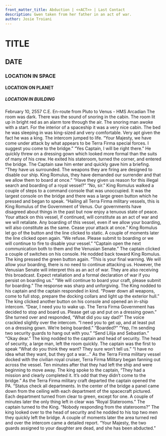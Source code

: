 ```yaml
---
front_matter_title: Abduction | <<ACT>> | Last Contact
description: Gwen taken from her father in an act of war.
author: Josie Troiani
---
```

# TITLE

## DATE

### LOCATION IN SPACE

#### LOCATION ON PLANET

##### LOCATION IN BUILDING

February 10, 2557 C.E.
En-route from Pluto to Venus - HMS Arcadian
The room was dark. There was the sound of snoring in the cabin. The room lit up in bright red as an alarm tore through the air. The snoring man awoke with a start. For the interior of a spaceship it was a very nice cabin. The bed he was sleeping in was king-sized and very comfortable. Very apt given the fact he was a king. The intercom jumped to life. “Your Majesty, we have come under attack by what appears to be Terra Firma special forces. I suggest you come to the bridge.”
“Yes Captain, I will be right there.” He quickly threw on a dressing gown which looked more formal than the suits of many of his crew. He exited his stateroom, turned the corner, and entered the bridge.
The Captain saw him enter and quickly gave him a briefing. “They have us surrounded. The weapons they are firing are designed to disable our ship. King Romulus, they have demanded our surrender and that we allow them to board at once.”
“Have they given us reason for this illegal search and boarding of a royal vessel?”
“No, sir.”
King Romulus walked a couple of steps to a command console that was unoccupied. It was the largest console on the bridge and there was a large green button which he pressed and began to speak. “Hailing all Terra Firma military vessels, this is King Romulus of the Government of Venus. Our governments have disagreed about things in the past but now enjoy a tenuous state of peace. Your attack on this vessel, if continued, will constitute as an act of war and we will retaliate. Any boarding of this vessel, even if we allow your boarding, will also constitute as the same. Cease your attack at once.” King Romulus let go of the button and the line clicked to static.
A couple of moments later the line clicked open again. “We refuse. Please submit to boarding or we will continue to fire to disable your vessel.”
“Captain open the next communication both to them and the Venusian Senate.” The captain clicked a couple of switches on his console. He nodded back toward King Romulus. The king pressed the green button again. “This is your final warning. We will allow your boarding, there is no need to continue attacking us. However, the Venusian Senate will interpret this as an act of war. They are also receiving this broadcast. Expect retaliation and a formal declaration of war if you persist on boarding us.”
“We will continue to board your craft, please submit for boarding.” The response was sharp and unforgiving. The King nodded to his captain and the captain responded in kind. “Power down all weapons, come to full stop, prepare the docking collars and light up the exterior hull.”
The king clicked another button on his console and opened an in-ship intercom. “Dear, I need you to wake up. The Terra Firma Government has decided to stop and board us. Please get up and put on a dressing gown.”
She turned over and responded, “What did you say dad?”
The voice crackled slightly over the intercom. “I need you to get up, and at least put on a dressing gown. We’re being boarded.”
“Boarded?”
“Yep, I’m sending two security guards to hang out with you.”
“Send Lilija and Sebastian.”
“Okay dear.”
The king nodded to the captain and head of security. The head of security, a large man, left the room quickly. The captain was the first to speak “What do you think they want? They sure won’t tell us.”
“I have no idea what they want, but they got a war…”
As the Terra Firma military vessel docked with the civilian royal cruiser, Terra Firma Military began fanning out across the vessel. Ten minutes after that they had left the ship and were beginning to move away. The king spoke to the captain, “They had a mission and clearly completed it. It’s odd that they didn’t come to the bridge.”
As the Terra Firma military craft departed the captain opened the PA. “Status check all departments. In the center of the bridge a panel came down from the ceiling with each department of the spacecraft pictured. Each department turned from clear to green, except for one. A couple of minutes later the only thing left in clear was “Royal Staterooms.” The captain turned to the King. “Nobody responding from the staterooms?”
The king looked over to the head of security and he nodded to his top two men they quickly left the bridge. A couple of moments later the area turned red and over the intercom came a detailed report. “Your Majesty, the two guards assigned to your daughter are dead, and she has been abducted.”
